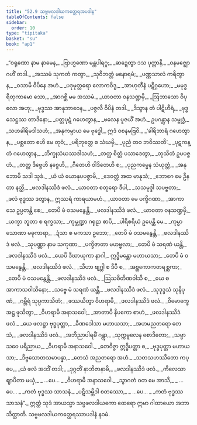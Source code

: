 ```yaml
---
title: "52.9 သဗ္ဗဖလဒါယကတ္ထေရအပဒါန"
tableOfContents: false
sidebar:
  order: 10
type: "tipitaka"
basket: "su"
book: "ap1"
---
```



<DynamicBreadcrumb />

<Division number="51" book="ap1">

<Paragraph number="6757" type="verses" book="ap1">
_“ဝရုဏော နာမ နာမေန,_  
_ဗြာဟ္မဏော မန္တပါရဂူ;_  
_ဆဍ္ဍေတွာ ဒသ ပုတ္တာနိ,_  
_ဝနမဇ္ဈောဂဟိံ တဒါ._  

</Paragraph>

</Division>
<Division number="52" book="ap1">

<Paragraph number="6758" type="verses" book="ap1">
_အဿမံ သုကတံ ကတွာ,_  
_သုဝိဘတ္တံ မနောရမံ;_  
_ပဏ္ဏသာလံ ကရိတွာန,_  
_ဝသာမိ ဝိပိနေ အဟံ._  

</Paragraph>

</Division>
<Division number="53" book="ap1">

<Paragraph number="6759" type="verses" book="ap1">
_ပဒုမုတ္တရော လောကဝိဒူ,_  
_အာဟုတီနံ ပဋိဂ္ဂဟော;_  
_မမုဒ္ဓရိတုကာမော သော,_  
_အာဂစ္ဆိ မမ အဿမံ._  

</Paragraph>

</Division>
<Division number="54" book="ap1">

<Paragraph number="6760" type="verses" book="ap1">
_ယာဝတာ ဝနသဏ္ဍမှိ,_  
_ဩဘာသော ဝိပုလော အဟု;_  
_ဗုဒ္ဓဿ အာနုဘာဝေန,_  
_ပဇ္ဇလီ ဝိပိနံ တဒါ._  

</Paragraph>

</Division>
<Division number="55" book="ap1">

<Paragraph number="6761" type="verses" book="ap1">
_ဒိသွာန တံ ပါဋိဟီရံ,_  
_ဗုဒ္ဓသေဋ္ဌဿ တာဒိနော;_  
_ပတ္တပုဋံ ဂဟေတွာန,_  
_ဖလေန ပူဇယိံ အဟံ._  

</Paragraph>

</Division>
<Division number="56" book="ap1">

<Paragraph number="6762" book="ap1">
ဥပဂန္တွာန သမ္ဗုဒ္ဓံ,_  
_သဟခါရိမဒါသဟံ;_  
_အနုကမ္ပာယ မေ ဗုဒ္ဓေါ,_  
ဣဒံ ဝစနမဗြဝိ._  

</Paragraph>

</Division>
<Division number="57" book="ap1">

<Paragraph number="6763" type="verses" book="ap1">
_‘ခါရိဘာရံ ဂဟေတွာန,_  
_ပစ္ဆတော ဧဟိ မေ တုဝံ;_  
_ပရိဘုတ္တေ စ သံဃမှိ,_  
_ပုညံ တဝ ဘဝိဿတိ’._  

</Paragraph>

</Division>
<Division number="58" book="ap1">

<Paragraph number="6764" type="verses" book="ap1">
_ပုဋကန္တံ ဂဟေတွာန,_  
_ဘိက္ခုသံဃဿဒါသဟံ;_  
_တတ္ထ စိတ္တံ ပသာဒေတွာ,_  
_တုသိတံ ဥပပဇ္ဇဟံ._  

</Paragraph>

</Division>
<Division number="59" book="ap1">

<Paragraph number="6765" type="verses" book="ap1">
_တတ္ထ ဒိဗ္ဗေဟိ နစ္စေဟိ,_  
_ဂီတေဟိ ဝါဒိတေဟိ စ;_  
_ပုညကမ္မေန သံယုတ္တံ,_  
_အနုဘောမိ သဒါ သုခံ._  

</Paragraph>

</Division>
<Division number="60" book="ap1">

<Paragraph number="6766" type="verses" book="ap1">
_ယံ ယံ ယောနုပပဇ္ဇာမိ,_  
_ဒေဝတ္တံ အထ မာနုသံ;_  
_ဘောဂေ မေ ဦနတာ နတ္ထိ,_  
_ဖလဒါနဿိဒံ ဖလံ._  

</Paragraph>

</Division>
<Division number="61" book="ap1">

<Paragraph number="6767" type="verses" book="ap1">
_ယာဝတာ စတုရော ဒီပါ,_  
_သသမုဒ္ဒါ သပဗ္ဗတာ;_  
_ဖလံ ဗုဒ္ဓဿ ဒတွာန,_  
ဣဿရံ ကာရယာမဟံ._  

</Paragraph>

</Division>
<Division number="62" book="ap1">

<Paragraph number="6768" type="verses" book="ap1">
_ယာဝတာ မေ ပက္ခိဂဏာ,_  
_အာကာသေ ဥပ္ပတန္တိ စေ;_  
_တေပိ မံ ဝသမနွေန္တိ,_  
_ဖလဒါနဿိဒံ ဖလံ._  

</Paragraph>

</Division>
<Division number="63" book="ap1">

<Paragraph number="6769" type="verses" book="ap1">
_ယာဝတာ ဝနသဏ္ဍမှိ,_  
_ယက္ခာ ဘူတာ စ ရက္ခသာ;_  
_ကုမ္ဘဏ္ဍာ ဂရုဠာ စာပိ,_  
_ပါရိစရိယံ ဥပေန္တိ မေ._  

</Paragraph>

</Division>
<Division number="64" book="ap1">

<Paragraph number="6770" type="verses" book="ap1">
_ကုမ္မာ သောဏာ မဓုကာရာ,_  
_ဍံသာ စ မကသာ ဥဘော;_  
_တေပိ မံ ဝသမနွေန္တိ,_  
_ဖလဒါနဿိဒံ ဖလံ._  

</Paragraph>

</Division>
<Division number="65" book="ap1">

<Paragraph number="6771" type="verses" book="ap1">
_သုပဏ္ဏာ နာမ သကုဏာ,_  
_ပက္ခိဇာတာ မဟဗ္ဗလာ;_  
_တေပိ မံ သရဏံ ယန္တိ,_  
_ဖလဒါနဿိဒံ ဖလံ._  

</Paragraph>

</Division>
<Division number="66" book="ap1">

<Paragraph number="6772" type="verses" book="ap1">
_ယေပိ ဒီဃာယုကာ နာဂါ,_  
ဣဒ္ဓိမန္တော မဟာယသာ;_  
_တေပိ မံ ဝသမနွေန္တိ,_  
_ဖလဒါနဿိဒံ ဖလံ._  

</Paragraph>

</Division>
<Division number="67" book="ap1">

<Paragraph number="6773" type="verses" book="ap1">
_သီဟာ ဗျဂ္ဃါ စ ဒီပီ စ,_  
_အစ္ဆကောကတရစ္ဆကာ;_  
_တေပိ မံ ဝသမနွေန္တိ,_  
_ဖလဒါနဿိဒံ ဖလံ._  

</Paragraph>

</Division>
<Division number="68" book="ap1">

<Paragraph number="6774" type="verses" book="ap1">
_ဩသဓီတိဏဝါသီ စ,_  
_ယေ စ အာကာသဝါသိနော;_  
_သဗ္ဗေ မံ သရဏံ ယန္တိ,_  
_ဖလဒါနဿိဒံ ဖလံ._  

</Paragraph>

</Division>
<Division number="69" book="ap1">

<Paragraph number="6775" type="verses" book="ap1">
_သုဒုဒ္ဒသံ သုနိပုဏံ,_  
_ဂမ္ဘီရံ သုပ္ပကာသိတံ;_  
_ဖဿယိတွာ ဝိဟရာမိ,_  
_ဖလဒါနဿိဒံ ဖလံ._  

</Paragraph>

</Division>
<Division number="70" book="ap1">

<Paragraph number="6776" type="verses" book="ap1">
_ဝိမောက္ခေ အဋ္ဌ ဖုသိတွာ,_  
_ဝိဟရာမိ အနာသဝေါ;_  
_အာတာပီ နိပကော စာဟံ,_  
_ဖလဒါနဿိဒံ ဖလံ._  

</Paragraph>

</Division>
<Division number="71" book="ap1">

<Paragraph number="6777" type="verses" book="ap1">
_ယေ ဖလဋ္ဌာ ဗုဒ္ဓပုတ္တာ,_  
_ခီဏဒေါသာ မဟာယသာ;_  
_အဟမညတရော တေသံ,_  
_ဖလဒါနဿိဒံ ဖလံ._  

</Paragraph>

</Division>
<Division number="72" book="ap1">

<Paragraph number="6778" type="verses" book="ap1">
_အဘိညာပါရမိံ ဂန္တွာ,_  
_သုက္ကမူလေန စောဒိတော;_  
_သဗ္ဗာသဝေ ပရိညာယ,_  
_ဝိဟရာမိ အနာသဝေါ._  

</Paragraph>

</Division>
<Division number="73" book="ap1">

<Paragraph number="6779" type="verses" book="ap1">
_တေဝိဇ္ဇာ ဣဒ္ဓိပတ္တာ စ,_  
_ဗုဒ္ဓပုတ္တာ မဟာယသာ;_  
_ဒိဗ္ဗသောတသမာပန္နာ,_  
_တေသံ အညတရော အဟံ._  

</Paragraph>

</Division>
<Division number="74" book="ap1">

<Paragraph number="6780" type="verses" book="ap1">
_သတသဟဿိတော ကပ္ပေ,_  
_ယံ ဖလံ အဒဒိံ တဒါ;_  
_ဒုဂ္ဂတိံ နာဘိဇာနာမိ,_  
_ဖလဒါနဿိဒံ ဖလံ._  

</Paragraph>

</Division>
<Division number="75" book="ap1">

<Paragraph number="6781" type="verses" book="ap1">
_ကိလေသာ ဈာပိတာ မယှံ,_  
_ …ပေ… _  
_ဝိဟရာမိ အနာသဝေါ._  

</Paragraph>

</Division>
<Division number="76" book="ap1">

<Paragraph number="6782" type="verses" book="ap1">
_သွာဂတံ ဝတ မေ အာသိ,_  
_ …ပေ… _  
_ကတံ ဗုဒ္ဓဿ သာသနံ._  

</Paragraph>

</Division>
<Division number="77" book="ap1">

<Paragraph number="6783" type="verses" book="ap1">
_ပဋိသမ္ဘိဒါ စတဿော,_  
_ …ပေ… _  
_ကတံ ဗုဒ္ဓဿ သာသနံ”._  

</Paragraph>

<Paragraph number="6784" book="ap1">
ဣတ္ထံ သုဒံ အာယသ္မာ သဗ္ဗဖလဒါယကော ထေရော ဣမာ ဂါထာယော အဘာသိတ္ထာတိ.

</Paragraph>
</Division>

<Paragraph number="6785" type="center" book="ap1">
သဗ္ဗဖလဒါယကတ္ထေရဿာပဒါနံ နဝမံ.
</Paragraph>